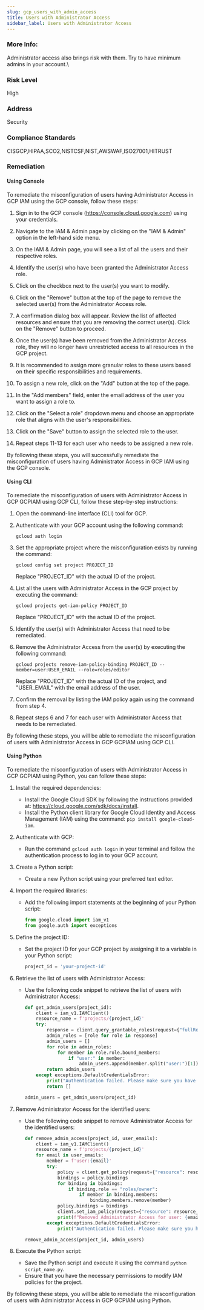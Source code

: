 ```yaml
---
slug: gcp_users_with_admin_access
title: Users with Administrator Access
sidebar_label: Users with Administrator Access
---
```


### More Info:

Administrator access also brings risk with them. Try to have minimum admins in your account.\

### Risk Level

High

### Address

Security

### Compliance Standards

CISGCP,HIPAA,SCO2,NISTCSF,NIST,AWSWAF,ISO27001,HITRUST
### Remediation

#### Using Console

To remediate the misconfiguration of users having Administrator Access in GCP IAM using the GCP console, follow these steps:

1. Sign in to the GCP console (https://console.cloud.google.com) using your credentials.

2. Navigate to the IAM & Admin page by clicking on the "IAM & Admin" option in the left-hand side menu.

3. On the IAM & Admin page, you will see a list of all the users and their respective roles.

4. Identify the user(s) who have been granted the Administrator Access role.

5. Click on the checkbox next to the user(s) you want to modify.

6. Click on the "Remove" button at the top of the page to remove the selected user(s) from the Administrator Access role.

7. A confirmation dialog box will appear. Review the list of affected resources and ensure that you are removing the correct user(s). Click on the "Remove" button to proceed.

8. Once the user(s) have been removed from the Administrator Access role, they will no longer have unrestricted access to all resources in the GCP project.

9. It is recommended to assign more granular roles to these users based on their specific responsibilities and requirements.

10. To assign a new role, click on the "Add" button at the top of the page.

11. In the "Add members" field, enter the email address of the user you want to assign a role to.

12. Click on the "Select a role" dropdown menu and choose an appropriate role that aligns with the user's responsibilities.

13. Click on the "Save" button to assign the selected role to the user.

14. Repeat steps 11-13 for each user who needs to be assigned a new role.

By following these steps, you will successfully remediate the misconfiguration of users having Administrator Access in GCP IAM using the GCP console.

#### Using CLI

To remediate the misconfiguration of users with Administrator Access in GCP GCPIAM using GCP CLI, follow these step-by-step instructions:

1. Open the command-line interface (CLI) tool for GCP.

2. Authenticate with your GCP account using the following command:
   ```
   gcloud auth login
   ```

3. Set the appropriate project where the misconfiguration exists by running the command:
   ```
   gcloud config set project PROJECT_ID
   ```
   Replace "PROJECT_ID" with the actual ID of the project.

4. List all the users with Administrator Access in the GCP project by executing the command:
   ```
   gcloud projects get-iam-policy PROJECT_ID
   ```
   Replace "PROJECT_ID" with the actual ID of the project.

5. Identify the user(s) with Administrator Access that need to be remediated.

6. Remove the Administrator Access from the user(s) by executing the following command:
   ```
   gcloud projects remove-iam-policy-binding PROJECT_ID --member=user:USER_EMAIL --role=roles/editor
   ```
   Replace "PROJECT_ID" with the actual ID of the project, and "USER_EMAIL" with the email address of the user.

7. Confirm the removal by listing the IAM policy again using the command from step 4.

8. Repeat steps 6 and 7 for each user with Administrator Access that needs to be remediated.

By following these steps, you will be able to remediate the misconfiguration of users with Administrator Access in GCP GCPIAM using GCP CLI.

#### Using Python

To remediate the misconfiguration of users with Administrator Access in GCP GCPIAM using Python, you can follow these steps:

1. Install the required dependencies:
   - Install the Google Cloud SDK by following the instructions provided at: https://cloud.google.com/sdk/docs/install.
   - Install the Python client library for Google Cloud Identity and Access Management (IAM) using the command: `pip install google-cloud-iam`.

2. Authenticate with GCP:
   - Run the command `gcloud auth login` in your terminal and follow the authentication process to log in to your GCP account.

3. Create a Python script:
   - Create a new Python script using your preferred text editor.

4. Import the required libraries:
   - Add the following import statements at the beginning of your Python script:
     ```python
     from google.cloud import iam_v1
     from google.auth import exceptions
     ```

5. Define the project ID:
   - Set the project ID for your GCP project by assigning it to a variable in your Python script:
     ```python
     project_id = 'your-project-id'
     ```

6. Retrieve the list of users with Administrator Access:
   - Use the following code snippet to retrieve the list of users with Administrator Access:
     ```python
     def get_admin_users(project_id):
         client = iam_v1.IAMClient()
         resource_name = f'projects/{project_id}'
         try:
             response = client.query_grantable_roles(request={"fullResourceName": resource_name})
             admin_roles = [role for role in response]
             admin_users = []
             for role in admin_roles:
                 for member in role.role.bound_members:
                     if "user:" in member:
                         admin_users.append(member.split("user:")[1])
             return admin_users
         except exceptions.DefaultCredentialsError:
             print("Authentication failed. Please make sure you have authenticated with GCP.")
             return []

     admin_users = get_admin_users(project_id)
     ```

7. Remove Administrator Access for the identified users:
   - Use the following code snippet to remove Administrator Access for the identified users:
     ```python
     def remove_admin_access(project_id, user_emails):
         client = iam_v1.IAMClient()
         resource_name = f'projects/{project_id}'
         for email in user_emails:
             member = f'user:{email}'
             try:
                 policy = client.get_policy(request={"resource": resource_name})
                 bindings = policy.bindings
                 for binding in bindings:
                     if binding.role == "roles/owner":
                         if member in binding.members:
                             binding.members.remove(member)
                 policy.bindings = bindings
                 client.set_iam_policy(request={"resource": resource_name, "policy": policy})
                 print(f"Removed Administrator Access for user: {email}")
             except exceptions.DefaultCredentialsError:
                 print("Authentication failed. Please make sure you have authenticated with GCP.")

     remove_admin_access(project_id, admin_users)
     ```

8. Execute the Python script:
   - Save the Python script and execute it using the command `python script_name.py`.
   - Ensure that you have the necessary permissions to modify IAM policies for the project.

By following these steps, you will be able to remediate the misconfiguration of users with Administrator Access in GCP GCPIAM using Python.



